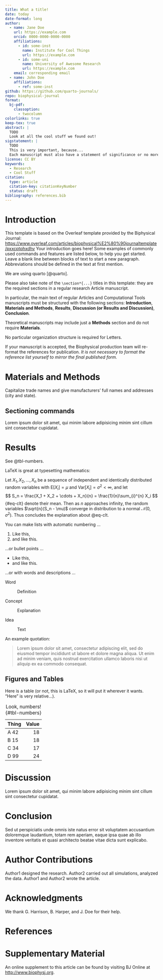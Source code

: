 ```yaml
---
title: What a title!
date: today
date-format: long
author:
  - name: Jane Doe
    url: https://example.com
    orcid: 0000-0000-0000-0000
    affiliations:
      - id: some-inst
        name: Institute for Cool Things
        url: https://example.com
      - id: some-uni
        name: University of Awesome Research
        url: https://example.com
    email: corresponding email
  - name: John Doe
    affiliations:
      - ref: some-inst
github: https://github.com/quarto-journals/
repo: biophysical-journal
format:
  bj-pdf:
    classoption:
      - twocolumn
colorlinks: true
keep-tex: true
abstract: |
  TODO
  Look at all the cool stuff we found out!
sigstatement: |
  TODO
  This is very important, because...
  Each manuscript must also have a statement of significance or no more than 120 words.
license: CC BY
keywords:
  - Research
  - Cool Stuff
citation:
  type: article
  citation-key: citationKeyNumber
  status: draft
bibliography: references.bib
---
```


# Introduction

This template is based on the Overleaf template provided by the Biphysical Journal:
<https://www.overleaf.com/articles/biophysical%E2%80%90journaltemplate/pxxcptphxdhv>
Your introduction goes here!
Some examples of commonly used commands and features are listed below, to help you get started.
Leave a blank line between blocks of text to start a new paragraph.
Abbreviations should be defined in the text at first mention.

We are using quarto [@quarto].

Please also take note of the `\section*{...}` titles in this template:
they are the required sections in a regular research Article manuscript.

In particular, the main text of regular Articles and Computational Tools manuscripts must be structured with the following sections:
**Introduction**, **Materials and Methods**, **Results**, **Discussion
(or Results and Discussion)**, **Conclusion**.

Theoretical manuscripts may include just a **Methods** section and do not require **Materials**.

No particular organization structure is required for Letters.

If your manuscript is accepted, the Biophysical production team will re-format the references for publication.
*It is not necessary to format the reference list yourself to mirror the final published form.*

# Materials and Methods

Capitalize trade names and give manufacturers' full names and addresses
(city and state).

## Sectioning commands

Lorem ipsum dolor sit amet, qui minim labore adipisicing minim sint cillum sint consectetur cupidatat.

# Results

See @tbl-numbers.

LaTeX is great at typesetting mathematics:

Let $X_1, X_2, \ldots, X_n$ be a sequence of independent and identically
distributed random variables with $\text{E}[X_i] = \mu$ and
$\text{Var}[X_i] = \sigma^2 < \infty$, and let
$$
S_n = \frac{X_1 + X_2 + \cdots + X_n}{n}
      = \frac{1}{n}\sum_{i}^{n} X_i
$${#eq-clt}
denote their mean.
Then as $n$ approaches infinity, the random variables $\sqrt{n}(S_n - \mu)$ converge
in distribution to a normal $\mathcal{N}(0, \sigma^2)$.
Thus concludes the explanation about @eq-clt.

You can make lists with automatic numbering ...

1.  Like this,
2.  and like this.

...or bullet points ...

-   Like this,
-   and like this.

...or with words and descriptions ...

Word

:   Definition

Concept

:   Explanation

Idea

:   Text

An example quotation:

> Lorem ipsum dolor sit amet, consectetur adipiscing elit, sed do
> eiusmod tempor incididunt ut labore et dolore magna aliqua. Ut enim ad
> minim veniam, quis nostrud exercitation ullamco laboris nisi ut
> aliquip ex ea commodo consequat.

## Figures and Tables

Here is a table (or not, this is LaTeX, so it will put it wherever it wants. "Here" is very relative...).

|Thing   | Value  |
|:-------|-------:|
|A 42    |      18|
|B 15    |      18|
|C 34    |      17|
|D 99    |      24|

: Look, numbers! {#tbl-numbers}

# Discussion

Lorem ipsum dolor sit amet, qui minim labore adipisicing minim sint cillum sint consectetur cupidatat.

# Conclusion

Sed ut perspiciatis unde omnis iste natus error sit voluptatem
accusantium doloremque laudantium, totam rem aperiam, eaque ipsa quae ab
illo inventore veritatis et quasi architecto beatae vitae dicta sunt
explicabo.

# Author Contributions

Author1 designed the research. Author2 carried out all simulations,
analyzed the data. Author1 and Author2 wrote the article.

# Acknowledgments

We thank G. Harrison, B. Harper, and J. Doe for their help.



# References

:::{#refs}
:::

# Supplementary Material

An online supplement to this article can be found by visiting BJ Online
at <http://www.biophysj.org>.


